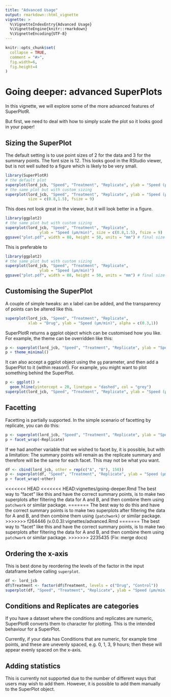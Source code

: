 ```yaml
---
title: "Advanced Usage"
output: rmarkdown::html_vignette
vignette: >
  %\VignetteIndexEntry{Advanced Usage}
  %\VignetteEngine{knitr::rmarkdown}
  %\VignetteEncoding{UTF-8}
---
```


```r
knitr::opts_chunk$set(
  collapse = TRUE,
  comment = "#>",
  fig.width=6,
  fig.height=4
)
```

# Going deeper: advanced SuperPlots

In this vignette, we will explore some of the more advanced features of
SuperPlotR.

But first, we need to deal with how to simply scale the plot so it looks good in
your paper!

## Sizing the SuperPlot

The default setting is to use point sizes of 2 for the data and 3 for the
summary points. The font size is 12. This looks good in the RStudio viewer, but
is not well suited to a figure which is likely to be very small.

```r
library(SuperPlotR)
# the default plot
superplot(lord_jcb, "Speed", "Treatment", "Replicate", ylab = "Speed (µm/min)")
# the same plot but with custom sizing
superplot(lord_jcb, "Speed", "Treatment", "Replicate", ylab = "Speed (µm/min)",
          size = c(0.8,1.5), fsize = 9)
```

This does not look great in the viewer, but it will look better in a figure.

```r
library(ggplot2)
# the same plot but with custom sizing
superplot(lord_jcb, "Speed", "Treatment", "Replicate",
               ylab = "Speed (µm/min)", size = c(0.8,1.5), fsize = 9)
ggsave("plot.pdf", width = 88, height = 50, units = "mm") # final size
```

This is preferable to

```r
library(ggplot2)
# the same plot but with custom sizing
superplot(lord_jcb, "Speed", "Treatment", "Replicate",
               ylab = "Speed (µm/min)")
ggsave("plot.pdf", width = 88, height = 50, units = "mm") # final size
```

## Customising the SuperPlot

A couple of simple tweaks: an x label can be added, and the transparency of
points can be altered like this.

```r
superplot(lord_jcb, "Speed", "Treatment", "Replicate",
          xlab = "Drug", ylab = "Speed (µm/min)", alpha = c(0.3,1))
```

SuperPlotR returns a ggplot object which can be customised how you like. For
example, the theme can be overridden like this:

```r
p <- superplot(lord_jcb, "Speed", "Treatment", "Replicate", ylab = "Speed (µm/min)")
p + theme_minimal()
```

It can also accept a ggplot object using the `gg` parameter, and then add a
SuperPlot to it (within reason!).
For example, you might want to plot something behind the SuperPlot.

```r
p <- ggplot() +
  geom_hline(yintercept = 20, linetype = "dashed", col = "grey")
superplot(lord_jcb, "Speed", "Treatment", "Replicate", ylab = "Speed (µm/min)", gg = p)
```

## Facetting

Facetting is partially supported. In the simple scenario of facetting by
replicate, you can do this:

```r
p <- superplot(lord_jcb, "Speed", "Treatment", "Replicate", ylab = "Speed (µm/min)")
p + facet_wrap(~Replicate)
```

If we had another variable that we wished to facet by, it is possible, but with
a limitation: The summary points will remain as the replicate summary and
therefore will be the same for each facet. This may not be what you want.

```r
df <- cbind(lord_jcb, other = rep(c("A", "B"), 150))
p <- superplot(df, "Speed", "Treatment", "Replicate", ylab = "Speed (µm/min)")
p + facet_wrap(~other)
```

<<<<<<< HEAD
<<<<<<< HEAD:vignettes/going-deeper.Rmd
The best way to "facet" like this and have the correct summary points, is to
make two superplots after filtering the data for A and B, and then combine them
using `patchwork` or similar package.
=======
The best way to do this and have the correct summary points is to make two
superplots after filtering the data for A and B, and then combine them using
`{patchwork}` or similar package.
>>>>>>> f264446 (v.0.0.3):vignettes/advanced.Rmd
=======
The best way to "facet" like this and have the correct summary points, is to
make two superplots after filtering the data for A and B, and then combine them
using `patchwork` or similar package.
>>>>>>> 2235435 (Fix: merge docs)

## Ordering the x-axis

This is best done by reordering the levels of the factor in the input dataframe
before calling `superplot`.

```r
df <- lord_jcb
df$Treatment <- factor(df$Treatment, levels = c("Drug", "Control"))
superplot(df, "Speed", "Treatment", "Replicate", ylab = "Speed (µm/min)")
```

## Conditions and Replicates are categories

If you have a dataset where the conditions and replicates are numeric,
SuperPlotR converts them to character for plotting. This is the intended
behaviour for a SuperPlot.

Currently, if your data has Conditions that are numeric, for example time points, and these
are unevenly spaced, e.g. 0, 1, 3, 9 hours; then these will appear evenly spaced
on the x-axis.

## Adding statistics

This is currently not supported due to the number of different ways that users
may wish to add them. However, it is possible to add them manually to the
SuperPlot object.
